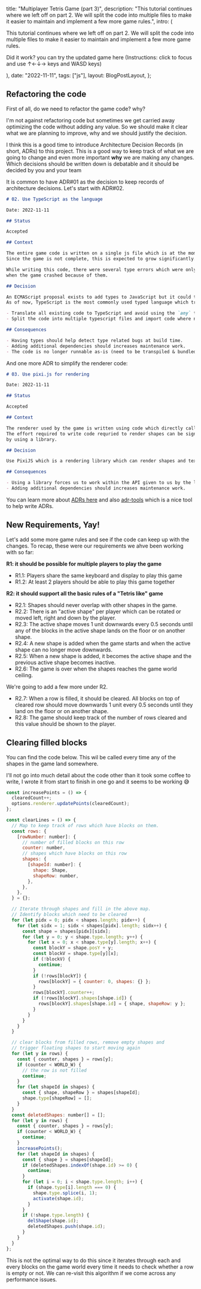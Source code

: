 
  title: "Multiplayer Tetris Game (part 3)",
  description:
    "This tutorial continues where we left off on part 2. We will split the code into multiple files to make it easier to maintain and implement a few more game rules.",
  intro: (
    <section>
      <p>
        This tutorial continues where we left off on part 2. We will split the
        code into multiple files to make it easier to maintain and implement a
        few more game rules.
      </p>
      <p>
        Did it work? you can try the updated game here (Instructions: click to
        focus and use ↑←↓→ keys and WASD keys)
      </p>
      <GameIframe
        src="/blog/2022-11-11-multiplayer-tetris-game-part-3/embeds/finished"
        height="450px"
      />
    </section>
  ),
  date: "2022-11-11",
  tags: ["js"],
  layout: BlogPostLayout,
};

## Refactoring the code

First of all, do we need to refactor the game code? why?

I'm not against refactoring code but sometimes we get carried away optimizing the code without adding any value. So we should make it clear what we are planning to improve, why and we should justify the decision.

I think this is a good time to introduce Architecture Decision Records (in short, ADRs) to this project. This is a good way to keep track of what we are going to change and even more important **why** we are making any changes. Which decisions should be written down is debatable and it should be decided by you and your team

It is common to have ADR#01 as the decision to keep records of architecture decisions. Let's start with ADR#02.

```md
# 02. Use TypeScript as the language

Date: 2022-11-11

## Status

Accepted

## Context

The entire game code is written on a single js file which is at the moment 333 lines of code.
Since the game is not complete, this is expected to grow significantly.

While writing this code, there were several type errors which were only discovered at runtime
when the game crashed because of them.

## Decision

An ECMAScript proposal exists to add types to JavaScript but it could take years to get accepted.
As of now, TypeScript is the most commonly used typed language which transpiles to JavaScript.

- Translate all existing code to TypeScript and avoid using the `any` type.
- Split the code into multiple typescript files and import code where needed.

## Consequences

- Having types should help detect type related bugs at build time.
- Adding additional dependencies should increases maintenance work.
- The code is no longer runnable as-is (need to be transpiled & bundled).
```

And one more ADR to simplify the renderer code:

```md
# 03. Use pixi.js for rendering

Date: 2022-11-11

## Status

Accepted

## Context

The renderer used by the game is written using code which directly calls HTML Canvas APIs.
The effort required to write code requried to render shapes can be significantly reduced
by using a library.

## Decision

Use PixiJS which is a rendering library which can render shapes and text with a low overhead.

## Consequences

- Using a library forces us to work within the API given to us by the library.
- Adding additional dependencies should increases maintenance work.
```

You can learn more about [ADRs here](https://adr.github.io/) and also [adr-tools](https://github.com/npryce/adr-tools) which is a nice tool to help write ADRs.

## New Requirements, Yay!

Let's add some more game rules and see if the code can keep up with the changes. To recap, these were our requirements we ahve been working with so far:

**R1: it should be possible for multiple players to play the game**

- R1.1: Players share the same keyboard and display to play this game
- R1.2: At least 2 players should be able to play this game together

**R2: it should support all the basic rules of a "Tetris like" game**

- R2.1: Shapes should never overlap with other shapes in the game.
- R2.2: There is an "active shape" per player which can be rotated or moved left, right and down by the player.
- R2.3: The active shape moves 1 unit downwards every 0.5 seconds until any of the blocks in the active shape lands on the floor or on another shape.
- R2.4: A new shape is added when the game starts and when the active shape can no longer move downwards.
- R2.5: When a new shape is added, it becomes the active shape and the previous active shape becomes inactive.
- R2.6: The game is over when the shapes reaches the game world ceiling.

We're going to add a few more under R2.

- R2.7: When a row is filled, it should be cleared. All blocks on top of cleared row should move downwards 1 unit every 0.5 seconds until they land on the floor or on another shape.
- R2.8: The game should keep track of the number of rows cleared and this value should be shown to the player.

## Clearing filled blocks

You can find the code below. This wil be called every time any of the shapes in the game land somewhere.

I'll not go into much detail about the code other than it took some coffee to write, I wrote it from start to finish in one go and it seems to be working 😅

```js
const increasePoints = () => {
  clearedCount++;
  options.renderer.updatePoints(clearedCount);
};

const clearLines = () => {
  // Map to keep track of rows which have blocks on them.
  const rows: {
    [rowNumber: number]: {
      // number of filled blocks on this row
      counter: number,
      // shapes which have blocks on this row
      shapes: {
        [shapeId: number]: {
          shape: Shape,
          shapeRow: number,
        },
      },
    },
  } = {};

  // Iterate through shapes and fill in the above map.
  // Identify blocks which need to be cleared
  for (let pidx = 0; pidx < shapes.length; pidx++) {
    for (let sidx = 1; sidx < shapes[pidx].length; sidx++) {
      const shape = shapes[pidx][sidx];
      for (let y = 0; y < shape.type.length; y++) {
        for (let x = 0; x < shape.type[y].length; x++) {
          const blockY = shape.posY + y;
          const blockV = shape.type[y][x];
          if (!blockV) {
            continue;
          }
          if (!rows[blockY]) {
            rows[blockY] = { counter: 0, shapes: {} };
          }
          rows[blockY].counter++;
          if (!rows[blockY].shapes[shape.id]) {
            rows[blockY].shapes[shape.id] = { shape, shapeRow: y };
          }
        }
      }
    }
  }

  // clear blocks from filled rows, remove empty shapes and
  // trigger floating shapes to start moving again
  for (let y in rows) {
    const { counter, shapes } = rows[y];
    if (counter < WORLD_W) {
      // the row is not filled
      continue;
    }
    for (let shapeId in shapes) {
      const { shape, shapeRow } = shapes[shapeId];
      shape.type[shapeRow] = [];
    }
  }
  const deletedShapes: number[] = [];
  for (let y in rows) {
    const { counter, shapes } = rows[y];
    if (counter < WORLD_W) {
      continue;
    }
    increasePoints();
    for (let shapeId in shapes) {
      const { shape } = shapes[shapeId];
      if (deletedShapes.indexOf(shape.id) >= 0) {
        continue;
      }
      for (let i = 0; i < shape.type.length; i++) {
        if (shape.type[i].length === 0) {
          shape.type.splice(i, 1);
          activate(shape.id);
        }
      }
      if (!shape.type.length) {
        delShape(shape.id);
        deletedShapes.push(shape.id);
      }
    }
  }
};
```

This is not the optimal way to do this since it iterates through each and every blocks on the game world every time it needs to check whether a row is empty or not. We can re-visit this algorithm if we come across any performance issues.
